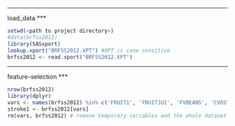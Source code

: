 ***
load_data
***

```r
setwd(<path to project directory>)
#data(brfss2012)
library(SASxport)
lookup.xport("BRFSS2012.XPT") #XPT is case sensitive
brfss2012 <- read.xport("BRFSS2012.XPT")
```

***
feature-selection
***

```r
nrow(brfss2012)
library(dplyr)
vars <- names(brfss2012) %in% c('FRUIT1', 'FRUITJU1', 'FVBEANS', 'CVDSTRK3', 'FVGREEN', 'SSBFRUT1', 'SSBSUGR1', 'FVORANG', 'VEGETAB1', 'AVEDRNK2', 'USENOW3', 'SLEPTIME', 'SCNTWRK1', 'X.TOTINDA', 'X.SMOKER3', 'X.CHLDCNT') # in accordance with the definition given in our paper "purely behavioural features" in Sect 1, "By purely behavioural features we mean those that are directly controllable or negotiable (or both) by an individual without any monetary requirement. (excludes insurances). Thus behaviours influenced by social context, mental health, etc. are excluded for the most generalization of our result in order to achieve the maximum relevance with respect to mass awareness thus the less demography-constrained."
stroke1 <- brfss2012[vars]
rm(vars, brfss2012) # remove temporary variables and the whole dataset esle it's been noted in the given setup at readme.md that the system may hang up due to the global environment being hung up due to memory shortage.
```
